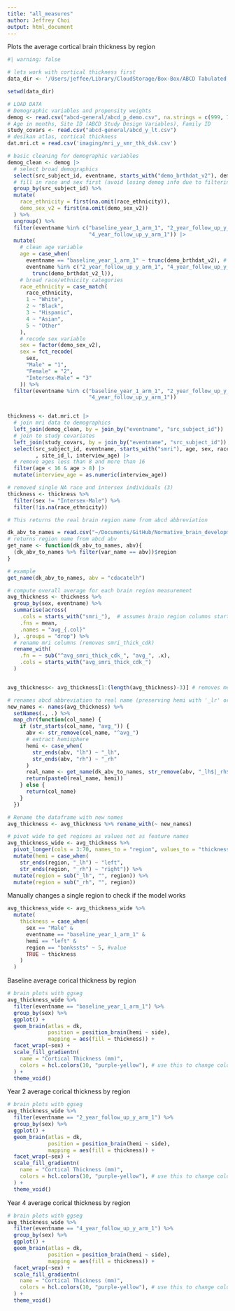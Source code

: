 ```yaml
---
title: "all_measures"
author: Jeffrey Choi
output: html_document
---
```


Plots the average cortical brain thickness by region
```r
#| warning: false

# lets work with cortical thickness first
data_dir <- '/Users/jeffee/Library/CloudStorage/Box-Box/ABCD Tabulated Data/5.1/core/'

setwd(data_dir)

# LOAD DATA
# Demographic variables and propensity weights
demog <- read.csv("abcd-general/abcd_p_demo.csv", na.strings = c(999, 777))
# Age in months, Site ID (ABCD Study Design Variables), Family ID
study_covars <- read.csv("abcd-general/abcd_y_lt.csv")
# desikan atlas, cortical thickness
dat.mri.ct = read.csv('imaging/mri_y_smr_thk_dsk.csv')

# basic cleaning for demographic variables
demog_clean <- demog |>
  # select broad demographics
  select(src_subject_id, eventname, starts_with("demo_brthdat_v2"), demo_sex_v2, race_ethnicity) |>
  # fill in race and sex first (avoid losing demog info due to filtering eventname)
  group_by(src_subject_id) %>%
  mutate(
    race_ethnicity = first(na.omit(race_ethnicity)),
    demo_sex_v2 = first(na.omit(demo_sex_v2))
  ) %>%
  ungroup() %>%
  filter(eventname %in% c("baseline_year_1_arm_1", "2_year_follow_up_y_arm_1",
                          "4_year_follow_up_y_arm_1")) |>
  mutate(
    # clean age variable
    age = case_when(
      eventname == "baseline_year_1_arm_1" ~ trunc(demo_brthdat_v2), # remove decimals 
      eventname %in% c("2_year_follow_up_y_arm_1", "4_year_follow_up_y_arm_1") ~
        trunc(demo_brthdat_v2_l)),
    # broad race/ethnicity categories
    race_ethnicity = case_match(
      race_ethnicity,
      1 ~ "White",
      2 ~ "Black",
      3 ~ "Hispanic",
      4 ~ "Asian",
      5 ~ "Other"
    ),
    # recode sex variable
    sex = factor(demo_sex_v2),
    sex = fct_recode(
      sex,
      "Male" = "1",
      "Female" = "2",
      "Intersex-Male" = "3"
    )) %>%
  filter(eventname %in% c("baseline_year_1_arm_1", "2_year_follow_up_y_arm_1",
                          "4_year_follow_up_y_arm_1"))


thickness <- dat.mri.ct |>
  # join mri data to demographics
  left_join(demog_clean, by = join_by("eventname", "src_subject_id")) |>
  # join to study covariates
  left_join(study_covars, by = join_by("eventname", "src_subject_id")) |>
  select(src_subject_id, eventname, starts_with("smri"), age, sex, race_ethnicity 
         , site_id_l, interview_age) |>
  # remove ages less than 8 and more than 16
  filter(age < 16 & age > 8) |>
  mutate(interview_age = as.numeric(interview_age))

# removed single NA race and intersex individuals (3)
thickness <- thickness %>%
  filter(sex != "Intersex-Male") %>%
  filter(!is.na(race_ethnicity))
```

```r
# This returns the real brain region name from abcd abbreviation

dk_abv_to_names = read.csv("~/Documents/GitHub/Normative_brain_development_and_deviations_for_adolescents/exploration/additional_files/dk_abv_to_names.csv")
# returns region name from abcd abv
get_name <- function(dk_abv_to_names, abv){
  (dk_abv_to_names %>% filter(var_name == abv))$region
}

# example
get_name(dk_abv_to_names, abv = "cdacatelh")
```

```r
# compute overall average for each brain region measurement
avg_thickness <- thickness %>%
  group_by(sex, eventname) %>%
  summarise(across(
    .cols = starts_with("smri_"),  # assumes brain region columns start with "smri_"
    .fns = mean,
    .names = "avg_{.col}"
  ), .groups = "drop") %>%
  # rename mri columns (removes smri_thick_cdk)
  rename_with(
    .fn = ~ sub("^avg_smri_thick_cdk_", "avg_", .x),
    .cols = starts_with("avg_smri_thick_cdk_")
  )


avg_thickness<- avg_thickness[1:(length(avg_thickness)-3)] # removes mean lh, rh, and whole
```

```r
# renames abcd abbreviation to real name (preserving hemi with '_lr' or _rh')
new_names <- names(avg_thickness) %>%
  setNames(., .) %>%
  map_chr(function(col_name) {
    if (str_starts(col_name, "avg_")) {
      abv <- str_remove(col_name, "^avg_")
      # extract hemisphere
      hemi <- case_when(
        str_ends(abv, "lh") ~ "_lh",
        str_ends(abv, "rh") ~ "_rh"
      )
      real_name <- get_name(dk_abv_to_names, str_remove(abv, "_lh$|_rh$"))
      return(paste0(real_name, hemi))
    } else {
      return(col_name)
    }
  })

# Rename the dataframe with new names
avg_thickness <- avg_thickness %>% rename_with(~ new_names)
```

```r
# pivot wide to get regions as values not as feature names
avg_thickness_wide <- avg_thickness %>%
  pivot_longer(cols = 3:70, names_to = "region", values_to = "thickness") %>%
  mutate(hemi = case_when(
    str_ends(region, "_lh") ~ "left",
    str_ends(region, "_rh") ~ "right")) %>%
  mutate(region = sub("_lh", "", region)) %>%
  mutate(region = sub("_rh", "", region))
```

Manually changes a single region to check if the model works
```r
avg_thickness_wide <- avg_thickness_wide %>%
  mutate(
    thickness = case_when(
      sex == "Male" &
      eventname == "baseline_year_1_arm_1" &
      hemi == "left" &
      region == "bankssts" ~ 5, #value
      TRUE ~ thickness
    )
  )

```

Baseline average corical thickness by region
```r
# brain plots with ggseg
avg_thickness_wide %>%
  filter(eventname == "baseline_year_1_arm_1") %>%
  group_by(sex) %>%
  ggplot() +
  geom_brain(atlas = dk,
             position = position_brain(hemi ~ side),
             mapping = aes(fill = thickness)) +
  facet_wrap(~sex) +
  scale_fill_gradientn(
    name = "Cortical Thickness (mm)", 
    colors = hcl.colors(10, "purple-yellow"), # use this to change color
  ) +
  theme_void()

```

Year 2 average corical thickness by region
```r
# brain plots with ggseg
avg_thickness_wide %>%
  filter(eventname == "2_year_follow_up_y_arm_1") %>%
  group_by(sex) %>%
  ggplot() +
  geom_brain(atlas = dk,
             position = position_brain(hemi ~ side),
             mapping = aes(fill = thickness)) +
  facet_wrap(~sex) +
  scale_fill_gradientn(
    name = "Cortical Thickness (mm)", 
    colors = hcl.colors(10, "purple-yellow"), # use this to change color
  ) +
  theme_void()

```
Year 4 average corical thickness by region
```r
# brain plots with ggseg
avg_thickness_wide %>%
  filter(eventname == "4_year_follow_up_y_arm_1") %>%
  group_by(sex) %>%
  ggplot() +
  geom_brain(atlas = dk,
             position = position_brain(hemi ~ side),
             mapping = aes(fill = thickness)) +
  facet_wrap(~sex) +
  scale_fill_gradientn(
    name = "Cortical Thickness (mm)", 
    colors = hcl.colors(10, "purple-yellow"), # use this to change color
  ) +
  theme_void()

```



